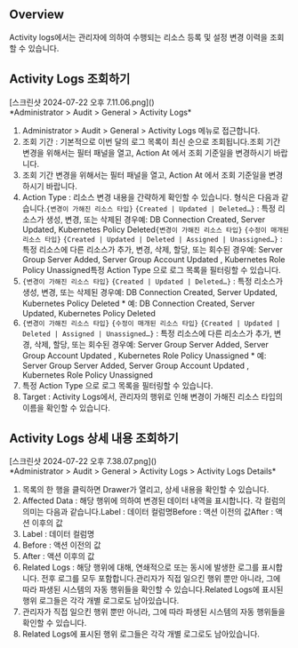 ## Overview
Activity logs에서는 관리자에 의하여 수행되는 리소스 등록 및 설정 변경 이력을 조회할 수 있습니다.

## Activity Logs 조회하기
<p align="center">
<div>[스크린샷 2024-07-22 오후 7.11.06.png]()</div>
*Administrator &gt; Audit &gt; General &gt; Activity Logs*
</p>

1. Administrator > Audit > General > Activity Logs 메뉴로 접근합니다.
2. 조회 기간 : 기본적으로 이번 달의 로그 목록이 최신 순으로 조회됩니다.조회 기간 변경을 위해서는 필터 패널을 열고, Action At 에서 조회 기준일을 변경하시기 바랍니다.
  1. 조회 기간 변경을 위해서는 필터 패널을 열고, Action At 에서 조회 기준일을 변경하시기 바랍니다.
3. Action Type : 리소스 변경 내용을 간략하게 확인할 수 있습니다. 형식은 다음과 같습니다.`{변경이 가해진 리소스 타입}` `{Created | Updated | Deleted…}` : 특정 리소스가 생성, 변경, 또는 삭제된 경우예: DB Connection Created, Server Updated, Kubernetes Policy Deleted`{변경이 가해진 리소스 타입}` `{수정이 매개된 리소스 타입}` `{Created | Updated | Deleted | Assigned | Unassigned…}` : 특정 리소스에 다른 리소스가 추가, 변경, 삭제, 할당, 또는 회수된 경우예: Server Group Server Added, Server Group Account Updated , Kubernetes Role Policy Unassigned특정 Action Type 으로 로그 목록을 필터링할 수 있습니다.
  1. `{변경이 가해진 리소스 타입}` `{Created | Updated | Deleted…}` : 특정 리소스가 생성, 변경, 또는 삭제된 경우예: DB Connection Created, Server Updated, Kubernetes Policy Deleted
    * 예: DB Connection Created, Server Updated, Kubernetes Policy Deleted
  2. `{변경이 가해진 리소스 타입}` `{수정이 매개된 리소스 타입}` `{Created | Updated | Deleted | Assigned | Unassigned…}` : 특정 리소스에 다른 리소스가 추가, 변경, 삭제, 할당, 또는 회수된 경우예: Server Group Server Added, Server Group Account Updated , Kubernetes Role Policy Unassigned
    * 예: Server Group Server Added, Server Group Account Updated , Kubernetes Role Policy Unassigned
  3. 특정 Action Type 으로 로그 목록을 필터링할 수 있습니다.
4. Target : Activity Logs에서, 관리자의 행위로 인해 변경이 가해진 리소스 타입의 이름을 확인할 수 있습니다.

## Activity Logs 상세 내용 조회하기
<p align="center">
<div>[스크린샷 2024-07-22 오후 7.38.07.png]()</div>
*Administrator &gt; Audit &gt; General &gt; Activity Logs &gt; Activity Logs Details*
</p>

1. 목록의 한 행을 클릭하면 Drawer가 열리고, 상세 내용을 확인할 수 있습니다.
2. Affected Data : 해당 행위에 의하여 변경된 데이터 내역을 표시합니다. 각 컬럼의 의미는 다음과 같습니다.Label : 데이터 컬럼명Before : 액션 이전의 값After : 액션 이후의 값
  1. Label : 데이터 컬럼명
  2. Before : 액션 이전의 값
  3. After : 액션 이후의 값
3. Related Logs : 해당 행위에 대해, 연쇄적으로 또는 동시에 발생한 로그를 표시합니다. 전후 로그를 모두 포함합니다.관리자가 직접 일으킨 행위 뿐만 아니라, 그에 따라 파생된 시스템의 자동 행위들을 확인할 수 있습니다.Related Logs에 표시된 행위 로그들은 각각 개별 로그로도 남아있습니다.
  1. 관리자가 직접 일으킨 행위 뿐만 아니라, 그에 따라 파생된 시스템의 자동 행위들을 확인할 수 있습니다.
  2. Related Logs에 표시된 행위 로그들은 각각 개별 로그로도 남아있습니다.
